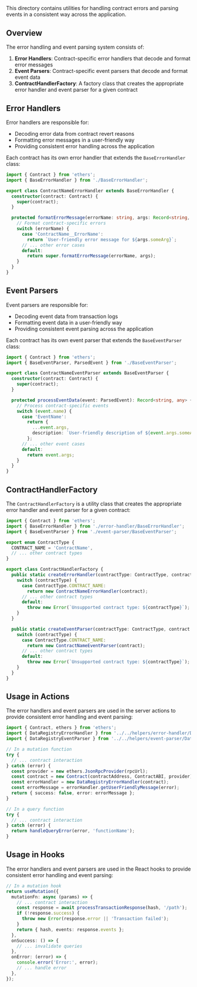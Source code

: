 
<HeaderTitle
  title="LED-UP Error Handling and Event Parsing"
  source="https://github.com/LED-UP/LED-UP/tree/main/frontend"
/>
---



This directory contains utilities for handling contract errors and parsing events in a consistent way across the application.

## Overview

The error handling and event parsing system consists of:

1. **Error Handlers**: Contract-specific error handlers that decode and format error messages
2. **Event Parsers**: Contract-specific event parsers that decode and format event data
3. **ContractHandlerFactory**: A factory class that creates the appropriate error handler and event parser for a given contract

## Error Handlers

Error handlers are responsible for:

- Decoding error data from contract revert reasons
- Formatting error messages in a user-friendly way
- Providing consistent error handling across the application

Each contract has its own error handler that extends the `BaseErrorHandler` class:

```typescript
import { Contract } from 'ethers';
import { BaseErrorHandler } from './BaseErrorHandler';

export class ContractNameErrorHandler extends BaseErrorHandler {
  constructor(contract: Contract) {
    super(contract);
  }

  protected formatErrorMessage(errorName: string, args: Record<string, any>): string {
    // Format contract-specific errors
    switch (errorName) {
      case 'ContractName__ErrorName':
        return `User-friendly error message for ${args.someArg}`;
      // ... other error cases
      default:
        return super.formatErrorMessage(errorName, args);
    }
  }
}
```

## Event Parsers

Event parsers are responsible for:

- Decoding event data from transaction logs
- Formatting event data in a user-friendly way
- Providing consistent event parsing across the application

Each contract has its own event parser that extends the `BaseEventParser` class:

```typescript
import { Contract } from 'ethers';
import { BaseEventParser, ParsedEvent } from './BaseEventParser';

export class ContractNameEventParser extends BaseEventParser {
  constructor(contract: Contract) {
    super(contract);
  }

  protected processEventData(event: ParsedEvent): Record<string, any> {
    // Process contract-specific events
    switch (event.name) {
      case 'EventName':
        return {
          ...event.args,
          description: `User-friendly description of ${event.args.someArg}`,
        };
      // ... other event cases
      default:
        return event.args;
    }
  }
}
```

## ContractHandlerFactory

The `ContractHandlerFactory` is a utility class that creates the appropriate error handler and event parser for a given contract:

```typescript
import { Contract } from 'ethers';
import { BaseErrorHandler } from './error-handler/BaseErrorHandler';
import { BaseEventParser } from './event-parser/BaseEventParser';

export enum ContractType {
  CONTRACT_NAME = 'ContractName',
  // ... other contract types
}

export class ContractHandlerFactory {
  public static createErrorHandler(contractType: ContractType, contract: Contract): BaseErrorHandler {
    switch (contractType) {
      case ContractType.CONTRACT_NAME:
        return new ContractNameErrorHandler(contract);
      // ... other contract types
      default:
        throw new Error(`Unsupported contract type: ${contractType}`);
    }
  }

  public static createEventParser(contractType: ContractType, contract: Contract): BaseEventParser {
    switch (contractType) {
      case ContractType.CONTRACT_NAME:
        return new ContractNameEventParser(contract);
      // ... other contract types
      default:
        throw new Error(`Unsupported contract type: ${contractType}`);
    }
  }
}
```

## Usage in Actions

The error handlers and event parsers are used in the server actions to provide consistent error handling and event parsing:

```typescript
import { Contract, ethers } from 'ethers';
import { DataRegistryErrorHandler } from '../../helpers/error-handler/DataRegistryErrorHandler';
import { DataRegistryEventParser } from '../../helpers/event-parser/DataRegistryEventParser';

// In a mutation function
try {
  // ... contract interaction
} catch (error) {
  const provider = new ethers.JsonRpcProvider(rpcUrl);
  const contract = new Contract(contractAddress, ContractABI, provider);
  const errorHandler = new DataRegistryErrorHandler(contract);
  const errorMessage = errorHandler.getUserFriendlyMessage(error);
  return { success: false, error: errorMessage };
}

// In a query function
try {
  // ... contract interaction
} catch (error) {
  return handleQueryError(error, 'functionName');
}
```

## Usage in Hooks

The error handlers and event parsers are used in the React hooks to provide consistent error handling and event parsing:

```typescript
// In a mutation hook
return useMutation({
  mutationFn: async (params) => {
    // ... contract interaction
    const response = await processTransactionResponse(hash, '/path');
    if (!response.success) {
      throw new Error(response.error || 'Transaction failed');
    }
    return { hash, events: response.events };
  },
  onSuccess: () => {
    // ... invalidate queries
  },
  onError: (error) => {
    console.error('Error:', error);
    // ... handle error
  },
});
```
